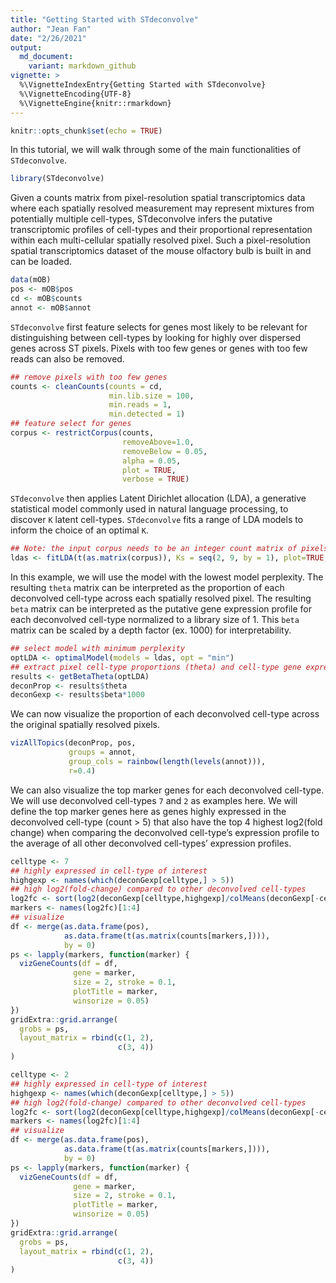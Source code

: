 ```yaml
---
title: "Getting Started with STdeconvolve"
author: "Jean Fan"
date: "2/26/2021"
output:   
  md_document:
    variant: markdown_github
vignette: >
  %\VignetteIndexEntry{Getting Started with STdeconvolve}
  %\VignetteEncoding{UTF-8}
  %\VignetteEngine{knitr::rmarkdown}
---
```


```r
knitr::opts_chunk$set(echo = TRUE)
```

In this tutorial, we will walk through some of the main functionalities of `STdeconvolve`. 

```r
library(STdeconvolve)
```

Given a counts matrix from pixel-resolution spatial transcriptomics data where each spatially resolved measurement may represent mixtures from potentially multiple cell-types, STdeconvolve infers the putative transcriptomic profiles of cell-types and their proportional representation within each multi-cellular spatially resolved pixel. Such a pixel-resolution spatial transcriptomics dataset of the mouse olfactory bulb is built in and can be loaded. 

```r
data(mOB)
pos <- mOB$pos
cd <- mOB$counts
annot <- mOB$annot
```

`STdeconvolve` first feature selects for genes most likely to be relevant for distinguishing between cell-types by looking for highly over dispersed genes across ST pixels. Pixels with too few genes or genes with too few reads can also be removed. 

```r
## remove pixels with too few genes
counts <- cleanCounts(counts = cd,
                      min.lib.size = 100,
                      min.reads = 1,
                      min.detected = 1)
## feature select for genes
corpus <- restrictCorpus(counts,
                         removeAbove=1.0,
                         removeBelow = 0.05,
                         alpha = 0.05,
                         plot = TRUE,
                         verbose = TRUE)
```

`STdeconvolve` then applies Latent Dirichlet allocation (LDA), a generative statistical model commonly used in natural language processing, to discover `K` latent cell-types. `STdeconvolve` fits a range of LDA models to inform the choice of an optimal `K`.  

```r
## Note: the input corpus needs to be an integer count matrix of pixels x genes
ldas <- fitLDA(t(as.matrix(corpus)), Ks = seq(2, 9, by = 1), plot=TRUE, verbose=TRUE)
```

In this example, we will use the model with the lowest model perplexity. The resulting `theta` matrix can be interpreted as the proportion of each deconvolved cell-type across each spatially resolved pixel. The resulting `beta` matrix can be interpreted as the putative gene expression profile for each deconvolved cell-type normalized to a library size of 1. This `beta` matrix can be scaled by a depth factor (ex. 1000) for interpretability. 

```r
## select model with minimum perplexity
optLDA <- optimalModel(models = ldas, opt = "min")
## extract pixel cell-type proportions (theta) and cell-type gene expression profiles (beta)
results <- getBetaTheta(optLDA)
deconProp <- results$theta
deconGexp <- results$beta*1000
```

We can now visualize the proportion of each deconvolved cell-type across the original spatially resolved pixels. 

```r
vizAllTopics(deconProp, pos, 
             groups = annot, 
             group_cols = rainbow(length(levels(annot))),
             r=0.4)
```

We can also visualize the top marker genes for each deconvolved cell-type. We will use deconvolved cell-types `7` and `2` as examples here. We will define the top marker genes here as genes highly expressed in the deconvolved cell-type (count > 5) that also have the top 4 highest log2(fold change) when comparing the deconvolved cell-type's expression profile to the average of all other deconvolved cell-types' expression profiles. 

```r
celltype <- 7
## highly expressed in cell-type of interest
highgexp <- names(which(deconGexp[celltype,] > 5))
## high log2(fold-change) compared to other deconvolved cell-types
log2fc <- sort(log2(deconGexp[celltype,highgexp]/colMeans(deconGexp[-celltype,highgexp])), decreasing=TRUE)
markers <- names(log2fc)[1:4]
## visualize
df <- merge(as.data.frame(pos), 
            as.data.frame(t(as.matrix(counts[markers,]))), 
            by = 0)
ps <- lapply(markers, function(marker) {
  vizGeneCounts(df = df,
              gene = marker,
              size = 2, stroke = 0.1,
              plotTitle = marker,
              winsorize = 0.05)
})
gridExtra::grid.arrange(
  grobs = ps,
  layout_matrix = rbind(c(1, 2),
                        c(3, 4))
)

celltype <- 2
## highly expressed in cell-type of interest
highgexp <- names(which(deconGexp[celltype,] > 5))
## high log2(fold-change) compared to other deconvolved cell-types
log2fc <- sort(log2(deconGexp[celltype,highgexp]/colMeans(deconGexp[-celltype,highgexp])), decreasing=TRUE)
markers <- names(log2fc)[1:4]
## visualize
df <- merge(as.data.frame(pos), 
            as.data.frame(t(as.matrix(counts[markers,]))), 
            by = 0)
ps <- lapply(markers, function(marker) {
  vizGeneCounts(df = df,
              gene = marker,
              size = 2, stroke = 0.1,
              plotTitle = marker,
              winsorize = 0.05)
})
gridExtra::grid.arrange(
  grobs = ps,
  layout_matrix = rbind(c(1, 2),
                        c(3, 4))
)
```



